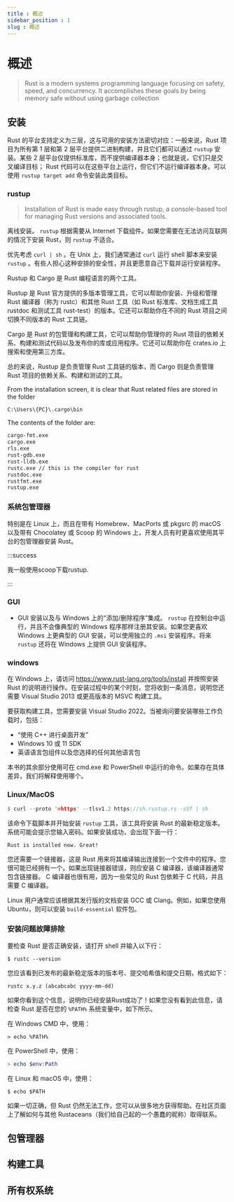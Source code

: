 ```yaml
---
title : 概述
sidebar_position : 1
slug : 概述
---
```

# 概述



>   Rust is a modern systems programming language focusing on safety, speed, and concurrency. It accomplishes these goals by being memory safe without using garbage collection



## 安装

Rust 的平台支持定义为三层，这与可用的安装方法密切对应：一般来说，Rust 项目为所有第 1 层和第 2 层平台提供二进制构建，并且它们都可以通过 `rustup` 安装。某些 2 层平台仅提供标准库，而不提供编译器本身；也就是说，它们只是交叉编译目标； Rust 代码可以在这些平台上运行，但它们不运行编译器本身。可以使用 `rustup target add` 命令安装此类目标。

### rustup

> Installation of Rust is made easy through rustup, a console-based tool for managing Rust versions and associated tools.

离线安装。 `rustup` 根据需要从 Internet 下载组件。如果您需要在无法访问互联网的情况下安装 Rust，则 `rustup` 不适合。



优先考虑 `curl | sh` 。在 Unix 上，我们通常通过 `curl` 运行 shell 脚本来安装 `rustup` 。有些人担心这种安排的安全性，并且更愿意自己下载并运行安装程序。



Rustup 和 Cargo 是 Rust 编程语言的两个工具。

Rustup 是 Rust 官方提供的多版本管理工具，它可以帮助你安装、升级和管理 Rust 编译器（称为 rustc）和其他 Rust 工具（如 Rust 标准库、文档生成工具 rustdoc 和测试工具 rust-test）的版本。它还可以帮助你在不同的 Rust 项目之间切换不同版本的 Rust 工具链。

Cargo 是 Rust 的包管理和构建工具，它可以帮助你管理你的 Rust 项目的依赖关系、构建和测试代码以及发布你的库或应用程序。它还可以帮助你在 crates.io 上搜索和使用第三方库。

总的来说，Rustup 是负责管理 Rust 工具链的版本，而 Cargo 则是负责管理 Rust 项目的依赖关系、构建和测试的工具。

From the installation screen, it is clear that Rust related files are stored in the folder

`C:\Users\{PC}\.cargo\bin`

The contents of the folder are:
```bash
cargo-fmt.exe
cargo.exe
rls.exe
rust-gdb.exe
rust-lldb.exe
rustc.exe // this is the compiler for rust
rustdoc.exe
rustfmt.exe
rustup.exe
```


### 系统包管理器

特别是在 Linux 上，而且在带有 Homebrew、MacPorts 或 pkgsrc 的 macOS 以及带有 Chocolatey 或 Scoop 的 Windows 上，开发人员有时更喜欢使用其平台的包管理器安装 Rust。

:::success

我一般使用scoop下载rustup. 

:::

### GUI

-   GUI 安装以及与 Windows 上的“添加/删除程序”集成。 `rustup` 在控制台中运行，并且不会像典型的 Windows 程序那样注册其安装。如果您更喜欢 Windows 上更典型的 GUI 安装，可以使用独立的 `.msi` 安装程序。将来 `rustup` 还将在 Windows 上提供 GUI 安装程序。

### windows

在 Windows 上，请访问 https://www.rust-lang.org/tools/install 并按照安装 Rust 的说明进行操作。在安装过程中的某个时刻，您将收到一条消息，说明您还需要 Visual Studio 2013 或更高版本的 MSVC 构建工具。

要获取构建工具，您需要安装 Visual Studio 2022。当被询问要安装哪些工作负载时，包括：

-   “使用 C++ 进行桌面开发”
-   Windows 10 或 11 SDK
-   英语语言包组件以及您选择的任何其他语言包

本书的其余部分使用可在 cmd.exe 和 PowerShell 中运行的命令。如果存在具体差异，我们将解释使用哪个。






### Linux/MacOS

```rust
$ curl --proto '=https' --tlsv1.2 https://sh.rustup.rs -sSf | sh
```

该命令下载脚本并开始安装 `rustup` 工具，该工具将安装 Rust 的最新稳定版本。系统可能会提示您输入密码。如果安装成功，会出现下面一行：

```
Rust is installed now. Great!
```

您还需要一个链接器，这是 Rust 用来将其编译输出连接到一个文件中的程序。您很可能已经拥有一个。如果出现链接器错误，则应安装 C 编译器，该编译器通常包含链接器。 C 编译器也很有用，因为一些常见的 Rust 包依赖于 C 代码，并且需要 C 编译器。

Linux 用户通常应该根据其发行版的文档安装 GCC 或 Clang。例如，如果您使用 Ubuntu，则可以安装 `build-essential` 软件包。

### 安装问题故障排除



要检查 Rust 是否正确安装，请打开 shell 并输入以下行：

```console
$ rustc --version
```

您应该看到已发布的最新稳定版本的版本号、提交哈希值和提交日期，格式如下：

```text
rustc x.y.z (abcabcabc yyyy-mm-dd)
```

如果你看到这个信息，说明你已经安装Rust成功了！如果您没有看到此信息，请检查 Rust 是否在您的 `%PATH%` 系统变量中，如下所示。

在 Windows CMD 中，使用：

```console
> echo %PATH%
```

 在 PowerShell 中，使用：

```powershell
> echo $env:Path
```

在 Linux 和 macOS 中，使用：

```console
$ echo $PATH
```

如果一切正确，但 Rust 仍然无法工作，您可以从很多地方获得帮助。在社区页面上了解如何与其他 Rustaceans（我们给自己起的一个愚蠢的昵称）取得联系。

## 包管理器





## 构建工具







## 所有权系统



